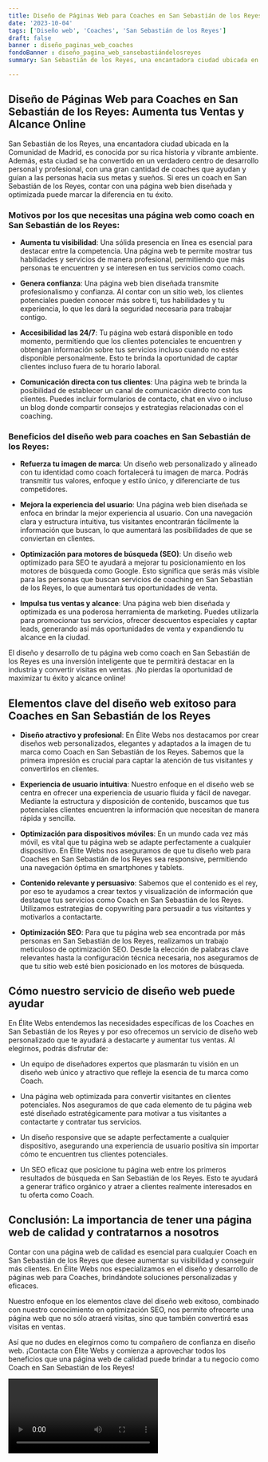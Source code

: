 ```yaml
---
title: Diseño de Páginas Web para Coaches en San Sebastián de los Reyes
date: '2023-10-04'
tags: ['Diseño web', 'Coaches', 'San Sebastián de los Reyes']
draft: false
banner : diseño_paginas_web_coaches
fondoBanner : diseño_pagina_web_sansebastiándelosreyes
summary: San Sebastián de los Reyes, una encantadora ciudad ubicada en la Comunidad de Madrid, es conocida por su rica historia y vibrante ambiente. Además, esta ciudad se ha convertido en un verdadero centro de desarrollo personal y profesional, con una gran cantidad de coaches que ayudan y guían a las personas hacia sus metas y sueños. Si eres un coach en San Sebastián de los Reyes, contar con una página web bien diseñada y optimizada puede marcar la diferencia en tu éxito.

---
```


## Diseño de Páginas Web para Coaches en San Sebastián de los Reyes: Aumenta tus Ventas y Alcance Online

San Sebastián de los Reyes, una encantadora ciudad ubicada en la Comunidad de Madrid, es conocida por su rica historia y vibrante ambiente. Además, esta ciudad se ha convertido en un verdadero centro de desarrollo personal y profesional, con una gran cantidad de coaches que ayudan y guían a las personas hacia sus metas y sueños. Si eres un coach en San Sebastián de los Reyes, contar con una página web bien diseñada y optimizada puede marcar la diferencia en tu éxito.

### Motivos por los que necesitas una página web como coach en San Sebastián de los Reyes:

- **Aumenta tu visibilidad**: Una sólida presencia en línea es esencial para destacar entre la competencia. Una página web te permite mostrar tus habilidades y servicios de manera profesional, permitiendo que más personas te encuentren y se interesen en tus servicios como coach.

- **Genera confianza**: Una página web bien diseñada transmite profesionalismo y confianza. Al contar con un sitio web, los clientes potenciales pueden conocer más sobre ti, tus habilidades y tu experiencia, lo que les dará la seguridad necesaria para trabajar contigo.

- **Accesibilidad las 24/7**: Tu página web estará disponible en todo momento, permitiendo que los clientes potenciales te encuentren y obtengan información sobre tus servicios incluso cuando no estés disponible personalmente. Esto te brinda la oportunidad de captar clientes incluso fuera de tu horario laboral.

- **Comunicación directa con tus clientes**: Una página web te brinda la posibilidad de establecer un canal de comunicación directo con tus clientes. Puedes incluir formularios de contacto, chat en vivo o incluso un blog donde compartir consejos y estrategias relacionadas con el coaching.

### Beneficios del diseño web para coaches en San Sebastián de los Reyes:

- **Refuerza tu imagen de marca**: Un diseño web personalizado y alineado con tu identidad como coach fortalecerá tu imagen de marca. Podrás transmitir tus valores, enfoque y estilo único, y diferenciarte de tus competidores.

- **Mejora la experiencia del usuario**: Una página web bien diseñada se enfoca en brindar la mejor experiencia al usuario. Con una navegación clara y estructura intuitiva, tus visitantes encontrarán fácilmente la información que buscan, lo que aumentará las posibilidades de que se conviertan en clientes.

- **Optimización para motores de búsqueda (SEO)**: Un diseño web optimizado para SEO te ayudará a mejorar tu posicionamiento en los motores de búsqueda como Google. Esto significa que serás más visible para las personas que buscan servicios de coaching en San Sebastián de los Reyes, lo que aumentará tus oportunidades de venta.

- **Impulsa tus ventas y alcance**: Una página web bien diseñada y optimizada es una poderosa herramienta de marketing. Puedes utilizarla para promocionar tus servicios, ofrecer descuentos especiales y captar leads, generando así más oportunidades de venta y expandiendo tu alcance en la ciudad.

El diseño y desarrollo de tu página web como coach en San Sebastián de los Reyes es una inversión inteligente que te permitirá destacar en la industria y convertir visitas en ventas. ¡No pierdas la oportunidad de maximizar tu éxito y alcance online!

<GifSeo />

<Cta />

## Elementos clave del diseño web exitoso para Coaches en San Sebastián de los Reyes

- **Diseño atractivo y profesional**: En Élite Webs nos destacamos por crear diseños web personalizados, elegantes y adaptados a la imagen de tu marca como Coach en San Sebastián de los Reyes. Sabemos que la primera impresión es crucial para captar la atención de tus visitantes y convertirlos en clientes.

- **Experiencia de usuario intuitiva**: Nuestro enfoque en el diseño web se centra en ofrecer una experiencia de usuario fluida y fácil de navegar. Mediante la estructura y disposición de contenido, buscamos que tus potenciales clientes encuentren la información que necesitan de manera rápida y sencilla.

- **Optimización para dispositivos móviles**: En un mundo cada vez más móvil, es vital que tu página web se adapte perfectamente a cualquier dispositivo. En Élite Webs nos aseguramos de que tu diseño web para Coaches en San Sebastián de los Reyes sea responsive, permitiendo una navegación óptima en smartphones y tablets.

- **Contenido relevante y persuasivo**: Sabemos que el contenido es el rey, por eso te ayudamos a crear textos y visualización de información que destaque tus servicios como Coach en San Sebastián de los Reyes. Utilizamos estrategias de copywriting para persuadir a tus visitantes y motivarlos a contactarte.

- **Optimización SEO**: Para que tu página web sea encontrada por más personas en San Sebastián de los Reyes, realizamos un trabajo meticuloso de optimización SEO. Desde la elección de palabras clave relevantes hasta la configuración técnica necesaria, nos aseguramos de que tu sitio web esté bien posicionado en los motores de búsqueda.

## Cómo nuestro servicio de diseño web puede ayudar

En Élite Webs entendemos las necesidades específicas de los Coaches en San Sebastián de los Reyes y por eso ofrecemos un servicio de diseño web personalizado que te ayudará a destacarte y aumentar tus ventas. Al elegirnos, podrás disfrutar de:

- Un equipo de diseñadores expertos que plasmarán tu visión en un diseño web único y atractivo que refleje la esencia de tu marca como Coach.

- Una página web optimizada para convertir visitantes en clientes potenciales. Nos aseguramos de que cada elemento de tu página web esté diseñado estratégicamente para motivar a tus visitantes a contactarte y contratar tus servicios.

- Un diseño responsive que se adapte perfectamente a cualquier dispositivo, asegurando una experiencia de usuario positiva sin importar cómo te encuentren tus clientes potenciales.

- Un SEO eficaz que posicione tu página web entre los primeros resultados de búsqueda en San Sebastián de los Reyes. Esto te ayudará a generar tráfico orgánico y atraer a clientes realmente interesados en tu oferta como Coach.

## Conclusión: La importancia de tener una página web de calidad y contratarnos a nosotros

Contar con una página web de calidad es esencial para cualquier Coach en San Sebastián de los Reyes que desee aumentar su visibilidad y conseguir más clientes. En Élite Webs nos especializamos en el diseño y desarrollo de páginas web para Coaches, brindándote soluciones personalizadas y eficaces.

Nuestro enfoque en los elementos clave del diseño web exitoso, combinado con nuestro conocimiento en optimización SEO, nos permite ofrecerte una página web que no sólo atraerá visitas, sino que también convertirá esas visitas en ventas.

Así que no dudes en elegirnos como tu compañero de confianza en diseño web. ¡Contacta con Élite Webs y comienza a aprovechar todos los beneficios que una página web de calidad puede brindar a tu negocio como Coach en San Sebastián de los Reyes!

<Video />

<CtaBot job='Coaches' city='San Sebastián de los Reyes'/>

<Gmaps query='San Sebastián de los Reyes+españa+maps' />